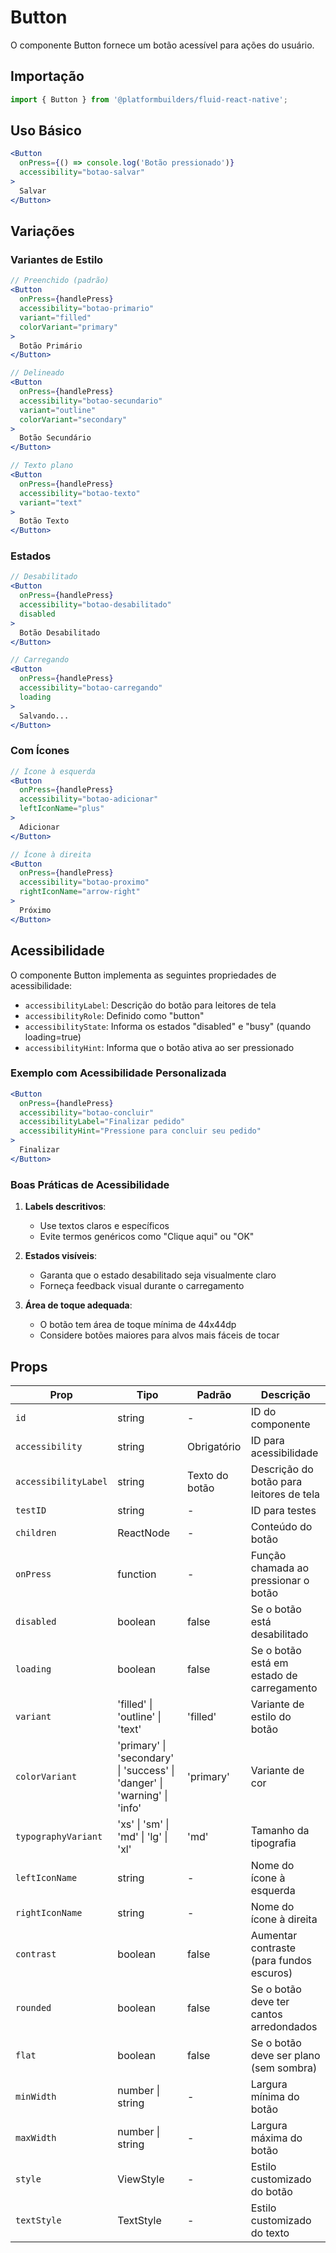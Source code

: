 # Button

O componente Button fornece um botão acessível para ações do usuário.

## Importação

```jsx
import { Button } from '@platformbuilders/fluid-react-native';
```

## Uso Básico

```jsx
<Button 
  onPress={() => console.log('Botão pressionado')}
  accessibility="botao-salvar"
>
  Salvar
</Button>
```

## Variações

### Variantes de Estilo

```jsx
// Preenchido (padrão)
<Button 
  onPress={handlePress}
  accessibility="botao-primario"
  variant="filled"
  colorVariant="primary"
>
  Botão Primário
</Button>

// Delineado
<Button 
  onPress={handlePress}
  accessibility="botao-secundario"
  variant="outline"
  colorVariant="secondary"
>
  Botão Secundário
</Button>

// Texto plano
<Button 
  onPress={handlePress}
  accessibility="botao-texto"
  variant="text"
>
  Botão Texto
</Button>
```

### Estados

```jsx
// Desabilitado
<Button 
  onPress={handlePress}
  accessibility="botao-desabilitado"
  disabled
>
  Botão Desabilitado
</Button>

// Carregando
<Button 
  onPress={handlePress}
  accessibility="botao-carregando"
  loading
>
  Salvando...
</Button>
```

### Com Ícones

```jsx
// Ícone à esquerda
<Button 
  onPress={handlePress}
  accessibility="botao-adicionar"
  leftIconName="plus"
>
  Adicionar
</Button>

// Ícone à direita
<Button 
  onPress={handlePress}
  accessibility="botao-proximo"
  rightIconName="arrow-right"
>
  Próximo
</Button>
```

## Acessibilidade

O componente Button implementa as seguintes propriedades de acessibilidade:

- `accessibilityLabel`: Descrição do botão para leitores de tela
- `accessibilityRole`: Definido como "button"
- `accessibilityState`: Informa os estados "disabled" e "busy" (quando loading=true)
- `accessibilityHint`: Informa que o botão ativa ao ser pressionado

### Exemplo com Acessibilidade Personalizada

```jsx
<Button 
  onPress={handlePress}
  accessibility="botao-concluir"
  accessibilityLabel="Finalizar pedido"
  accessibilityHint="Pressione para concluir seu pedido"
>
  Finalizar
</Button>
```

### Boas Práticas de Acessibilidade

1. **Labels descritivos**:
   - Use textos claros e específicos
   - Evite termos genéricos como "Clique aqui" ou "OK"

2. **Estados visíveis**:
   - Garanta que o estado desabilitado seja visualmente claro
   - Forneça feedback visual durante o carregamento

3. **Área de toque adequada**:
   - O botão tem área de toque mínima de 44x44dp
   - Considere botões maiores para alvos mais fáceis de tocar

## Props

| Prop | Tipo | Padrão | Descrição |
|------|------|--------|-----------|
| `id` | string | - | ID do componente |
| `accessibility` | string | Obrigatório | ID para acessibilidade |
| `accessibilityLabel` | string | Texto do botão | Descrição do botão para leitores de tela |
| `testID` | string | - | ID para testes |
| `children` | ReactNode | - | Conteúdo do botão |
| `onPress` | function | - | Função chamada ao pressionar o botão |
| `disabled` | boolean | false | Se o botão está desabilitado |
| `loading` | boolean | false | Se o botão está em estado de carregamento |
| `variant` | 'filled' \| 'outline' \| 'text' | 'filled' | Variante de estilo do botão |
| `colorVariant` | 'primary' \| 'secondary' \| 'success' \| 'danger' \| 'warning' \| 'info' | 'primary' | Variante de cor |
| `typographyVariant` | 'xs' \| 'sm' \| 'md' \| 'lg' \| 'xl' | 'md' | Tamanho da tipografia |
| `leftIconName` | string | - | Nome do ícone à esquerda |
| `rightIconName` | string | - | Nome do ícone à direita |
| `contrast` | boolean | false | Aumentar contraste (para fundos escuros) |
| `rounded` | boolean | false | Se o botão deve ter cantos arredondados |
| `flat` | boolean | false | Se o botão deve ser plano (sem sombra) |
| `minWidth` | number \| string | - | Largura mínima do botão |
| `maxWidth` | number \| string | - | Largura máxima do botão |
| `style` | ViewStyle | - | Estilo customizado do botão |
| `textStyle` | TextStyle | - | Estilo customizado do texto | 